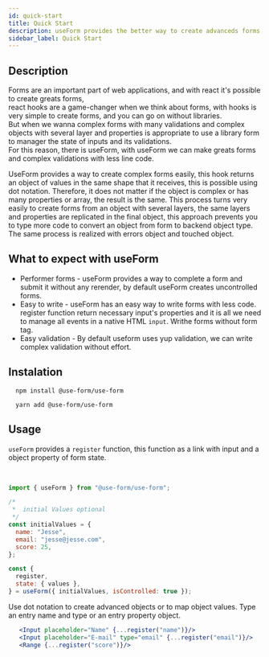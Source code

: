 ```yaml
---
id: quick-start
title: Quick Start
description: useForm provides the better way to create advanceds forms easily.also provides a simple way to validate form inputs. Try this!!!
sidebar_label: Quick Start
---
```



## Description

Forms are an important part of web applications, and with react it's possible to create greats forms,  
react hooks are a game-changer when we think about forms, with hooks is very simple to create forms, and you can go on without libraries.  
But when we wanna complex forms with many validations and complex objects with several layer and properties is appropriate to use a library form to manager the state of inputs and its validations.  
For this reason, there is useForm, with useForm we can make greats forms and complex validations with less line code.

UseForm provides a way to create complex forms easily, this hook returns an object of values ​​in the same shape that it receives, this is possible using dot notation. Therefore,
it does not matter if the object is complex or has many properties or array,
the result is the same. This process turns very easily to create forms from an object with several layers,
the same layers and properties are replicated in the final object,
this approach prevents you to type more code to convert an object from form to backend object type. The same process is realized with errors object and touched object.

## What to expect with useForm

- Performer forms - useForm provides a way to complete a form and submit it without any rerender, by default useForm creates uncontrolled forms.
- Easy to write - useForm has an easy way to write forms with less code. register function return necessary input's properties and it is all we need to manage all events in a native HTML `input`. Writhe forms without form tag.
- Easy validation - By default useform uses yup validation, we can write complex validation without effort.

## Instalation

```
  npm install @use-form/use-form
```

```
  yarn add @use-form/use-form
```

## Usage

`useForm` provides a `register` function, this function as a link with input and a object property of form state.

<QuickStartDemo />
<br />

```javascript
import { useForm } from "@use-form/use-form";

/*
 *  initial Values optional
 */
const initialValues = {
  name: "Jesse",
  email: "jesse@jesse.com",
  score: 25,
};

const {
  register,
  state: { values },
} = useForm({ initialValues, isControlled: true });
```

Use dot notation to create advanced objects or to map object values. Type an entry name and type or an entry property object.

```jsx
   <Input placeholder="Name" {...register("name")}/>
   <Input placeholder="E-mail" type="email" {...register("email")}/>
   <Range {...register("score")}/>
```
